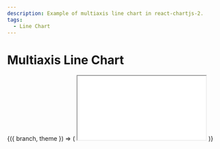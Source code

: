 ```yaml
---
description: Example of multiaxis line chart in react-chartjs-2.
tags:
  - Line Chart
---
```



# Multiaxis Line Chart

<ContextProvider>
  {({ branch, theme }) => (
    <iframe
  src={`https://stackblitz.com/github/reactchartjs/react-chartjs-2/tree/${branch}/sandboxes/line/multiaxis?embed=1&file=App.tsx&theme=${theme}`}
      style={{
        width: '100%',
        height: '500px',
        border: 0,
        borderRadius: '4px',
        overflow: 'hidden',
      }}
      title='reactchartjs/react-chartjs-2 usage example'
      allow='accelerometer; ambient-light-sensor; camera; encrypted-media; geolocation; gyroscope; hid; microphone; midi; payment; usb; vr; xr-spatial-tracking'
      sandbox='allow-forms allow-modals allow-popups allow-presentation allow-same-origin allow-scripts'
    ></iframe>
  )}
</ContextProvider>
